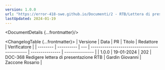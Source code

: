 ```yaml
---
version: 1.0.0
url: "https://error-418-swe.github.io/Documenti/2 - RTB/Lettera di presentazione_v1.0.0.pdf"
lastUpdated: 2024-01-19
---
```



<DocumentDetails {...frontmatter}/>

<ChangelogTable {...frontmatter}>
| Versione | Data       | PR  | Titolo                                        | Redattore       | Verificatore    |
| -------- | ---------- | --- | --------------------------------------------- | --------------- | --------------- |
| 1.0.0    | 19-01-2024 | 202 | DOC-368 Redigere lettera di presentazione RTB | Gardin Giovanni | Zaccone Rosario |
</ChangelogTable>

